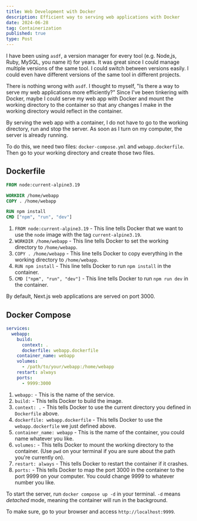 ```yaml
---
title: Web Development with Docker
description: Efficient way to serving web applications with Docker
date: 2024-06-28
tag: Containerization
published: true
type: Post
---
```


I have been using `asdf`, a version manager for every tool (e.g. Node,js, Ruby, MySQL, you name it) for years.
It was great since I could manage multiple versions of the same tool.
I could switch between versions easily.
I could even have different versions of the same tool in different projects.

There is nothing wrong with `asdf`.
I thought to myself, "Is there a way to serve my web applications more efficiently?"
Since I've been tinkering with Docker, maybe I could serve my web app with Docker
and mount the working directory to the container so that any changes I make in the working directory
would reflect in the container.

By serving the web app with a container, I do not have to go to the working directory, run and stop the server.
As soon as I turn on my computer, the server is already running.

To do this, we need two files: `docker-compose.yml` and `webapp.dockerfile`. Then go to your working directory and create those two files.

## Dockerfile

```dockerfile
FROM node:current-alpine3.19

WORKDIR /home/webapp
COPY . /home/webapp

RUN npm install
CMD ["npm", "run", "dev"]
```

1. `FROM node:current-alpine3.19` - This line tells Docker that we want to use the `node` image with the tag `current-alpine3.19`.
2. `WORKDIR /home/webapp` - This line tells Docker to set the working directory to `/home/webapp`.
3. `COPY . /home/webapp` - This line tells Docker to copy everything in the working directory to `/home/webapp`.
4. `RUN npm install` - This line tells Docker to run `npm install` in the container.
5. `CMD ["npm", "run", "dev"]` - This line tells Docker to run `npm run dev` in the container.

By default, Next.js web applications are served on port 3000.

## Docker Compose

```yml
services:
  webapp:
    build:
      context: .
      dockerfile: webapp.dockerfile
    container_name: webapp
    volumes:
      - /path/to/your/webapp:/home/webapp
    restart: always
    ports:
      - 9999:3000
```

1. `webapp:` - This is the name of the service.
2. `build:` - This tells Docker to build the image.
3. `context: .` - This tells Docker to use the current directory you defined in `Dockerfile` above.
4. `dockerfile: webapp.dockerfile` - This tells Docker to use the `webapp.dockerfile` we just defined above.
5. `container_name: webapp` - This is the name of the container, you could name whatever you like.
6. `volumes:` - This tells Docker to mount the working directory to the container. (Use `pwd` on your terminal if you are sure about the path you're currently on).
7. `restart: always` - This tells Docker to restart the container if it crashes.
8. `ports:` - This tells Docker to map the port 3000 in the container to the port 9999 on your computer. You could change 9999 to whatever number you like.

To start the server, run `docker compose up -d` in your terminal. `-d` means *detached* mode, meaning the container will run in the background.

To make sure, go to your browser and access `http://localhost:9999`.
